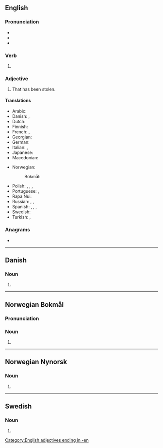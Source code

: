 {{also|stollen}}
==English==

===Pronunciation===
* {{IPA|/ˈstəʊlən/|lang=en}}
* {{audio|en-us-stolen.ogg|Audio (US)|lang=en}}
* {{rhymes|əʊlən|lang=en}}

===Verb===
{{head|en|past participle}}

# {{past participle of|steal|lang=en|nocat=1}}

===Adjective===
{{en-adj|-}}

# That has been stolen.

====Translations====
{{trans-top|that has been stolen}}
* Arabic: {{t|ar|مَسْرُوق}}
* Danish: {{t|da|stjålen}}, {{t|da|stjålet}}
* Dutch: {{t+|nl|gestolen}}
* Finnish: {{t+|fi|varastettu}}
* French: {{t+|fr|volé|m}}, {{t+|fr|volée|f}}
* Georgian: {{t|ka|მოპარული}}
* German: {{t+|de|gestohlen}}
* Italian: {{t+|it|rubato|m}}, {{t+|it|rubata|f}}
* Japanese: {{t|ja|盗まれた}}
* Macedonian: {{t|mk|у́краден}}
{{trans-mid}}
* Norwegian:
*: Bokmål: {{t|nb|stjålen}}
* Polish: {{t|pl|ukradziony|m}}, {{t|pl|ukradzione|n}}, {{t|pl|ukradziona|f}}, {{t|pl|ukradzeni|m-p}}
* Portuguese: {{t|pt|roubado}}, {{t|pt|furtado}}
* Rapa Nui: {{t|rap|hakananai'a}}
* Russian: {{t+|ru|кра́денный}}, {{t+|ru|укра́денный}}, {{t+|ru|воро́ванный}}
* Spanish: {{t+|es|robado|m}}, {{t+|es|robada|f}}, {{t+|es|robados|m-p}}, {{t+|es|robadas|f-p}}
* Swedish: {{t+|sv|stulen}}
* Turkish: {{t+|tr|çalıntı}}, {{t|tr|çalınmış}}
{{trans-bottom}}

===Anagrams===
* {{anagrams|en|Elston|Letson|Noltes|Solent|Tolens|lentos|onlest|telson}}

[[Category:English adjectives ending in -en]]

----

==Danish==

===Noun===
{{head|da|noun form|g=c}}

# {{singular definite of|stol|lang=da}}

----

==Norwegian Bokmål==

===Pronunciation===
{{rfp|lang=nb}}

===Noun===
{{head|nb|noun form|g=m}}

# {{inflection of|stol||definite|s|lang=nb}}

----

==Norwegian Nynorsk==

===Noun===
{{head|nn|noun form|g=m}}

# {{inflection of|stol||definite|s|lang=nn}}

----

==Swedish==

===Noun===
{{head|sv|noun form}}

# {{sv-noun-form-def|stol}}